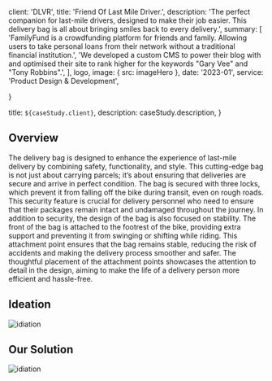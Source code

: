 

  client: 'DLVR',
  title: 'Friend Of Last Mile Driver.', 
  description:
    'The perfect companion for last-mile drivers, designed to make their job easier. This delivery bag is all about bringing smiles back to every delivery.',
  summary: [
    'FamilyFund is a crowdfunding platform for friends and family. Allowing users to take personal loans from their network without a traditional financial institution.',
    'We developed a custom CMS to power their blog with and optimised their site to rank higher for the keywords "Gary Vee" and "Tony Robbins".',
  ],
  logo,
  image: { src: imageHero },
  date: '2023-01',
  service: 'Product Design & Development',
  
}

  title: `${caseStudy.client}`,
  description: caseStudy.description,
}

<section className="flex flex-col space-y-10">
  <h1 className="text-3xl font-semibold">Overview</h1>
  <span className="text-justify">
    The delivery bag is designed to enhance the experience of last-mile delivery
    by combining safety, functionality, and style. This cutting-edge bag is not
    just about carrying parcels; it’s about ensuring that deliveries are secure
    and arrive in perfect condition. The bag is secured with three locks, which
    prevent it from falling off the bike during transit, even on rough roads.
    This security feature is crucial for delivery personnel who need to ensure
    that their packages remain intact and undamaged throughout the journey.
  </span>
  <span className="text-justify">
    In addition to security, the design of the bag is also focused on stability.
    The front of the bag is attached to the footrest of the bike, providing
    extra support and preventing it from swinging or shifting while riding. This
    attachment point ensures that the bag remains stable, reducing the risk of
    accidents and making the delivery process smoother and safer. The thoughtful
    placement of the attachment points showcases the attention to detail in the
    design, aiming to make the life of a delivery person more efficient and
    hassle-free.
  </span>

  <h1 className="text-3xl font-semibold">Ideation</h1>
  <div className="max-w-5xl">
    <Image
      src={ideation}
      alt="idiation"
      width={1005}
      height={526}
      priority
      classname="py-8 w-full h-full"
    />
  </div>

  <h1 className="text-3xl font-semibold">Our Solution</h1>
  <div className="max-w-5xl">
    <Image
      src={solution}
      alt="idiation"
      width={1005}
      height={526}
      priority
      classname="py-8 w-full h-full"
    />
  </div>
</section>